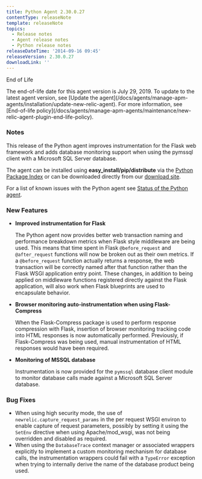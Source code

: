 ```yaml
---
title: Python Agent 2.30.0.27
contentType: releaseNote
template: releaseNote
topics:
  - Release notes
  - Agent release notes
  - Python release notes
releaseDateTime: '2014-09-16 09:45'
releaseVersion: 2.30.0.27
downloadLink: ''
---
```


End of Life

<Callout variant="important">
  The end-of-life date for this agent version is July 29, 2019. To update to the latest agent version, see [Update the agent](/docs/agents/manage-apm-agents/installation/update-new-relic-agent). For more information, see [End-of-life policy](/docs/agents/manage-apm-agents/maintenance/new-relic-agent-plugin-end-life-policy).
</Callout>

### Notes

This release of the Python agent improves instrumentation for the Flask web framework and adds database monitoring support when using the pymssql client with a Microsoft SQL Server database.

The agent can be installed using **easy_install/pip/distribute** via the [Python Package Index](https://pypi.python.org/pypi/newrelic) or can be downloaded directly from our [download site](http://download.newrelic.com/python_agent/release/).

For a list of known issues with the Python agent see [Status of the Python agent](/docs/python/status-of-python-agent).

### New Features

* **Improved instrumentation for Flask**

  The Python agent now provides better web transaction naming and performance breakdown metrics when Flask style middleware are being used. This means that time spent in Flask `@before_request` and `@after_request` functions will now be broken out as their own metrics. If a `@before_request` function actually returns a response, the web transaction will be correctly named after that function rather than the Flask WSGI application entry point. These changes, in addition to being applied on middleware functions registered directly against the Flask application, will also work when Flask blueprints are used to encapsulate behavior.
* **Browser monitoring auto-instrumentation when using Flask-Compress**

  When the Flask-Compress package is used to perform response compression with Flask, insertion of browser monitoring tracking code into HTML responses is now automatically performed. Previously, if Flask-Compress was being used, manual instrumentation of HTML responses would have been required.
* **Monitoring of MSSQL database**

  Instrumentation is now provided for the `pymssql` database client module to monitor database calls made against a Microsoft SQL Server database.

### Bug Fixes

* When using high security mode, the use of `newrelic.capture_request_params` in the per request WSGI environ to enable capture of request parameters, possibly by setting it using the `SetEnv` directive when using Apache/mod_wsgi, was not being overridden and disabled as required.
* When using the `DatabaseTrace` context manager or associated wrappers explicitly to implement a custom monitoring mechanism for database calls, the instrumentation wrappers could fail with a `TypeError` exception when trying to internally derive the name of the database product being used.
